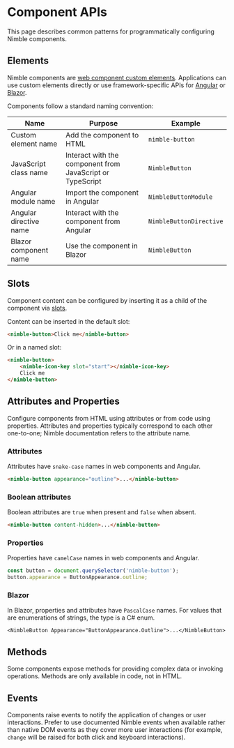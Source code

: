 
<Meta title="Component APIs" />

# Component APIs

This page describes common patterns for programmatically configuring Nimble components.

## Elements

Nimble components are [web component custom elements](https://developer.mozilla.org/en-US/docs/Web/API/Web_components).
Applications can use custom elements directly or use framework-specific APIs for [Angular](https://angular.io/)
or [Blazor](https://dotnet.microsoft.com/en-us/apps/aspnet/web-apps/blazor).

Components follow a standard naming convention:

| Name                   | Purpose                                                   | Example                 |
| ---------------------- | --------------------------------------------------------- | ----------------------- |
| Custom element name    | Add the component to HTML                                 | `nimble-button`         |
| JavaScript class name  | Interact with the component from JavaScript or TypeScript | `NimbleButton`          |
| Angular module name    | Import the component in Angular                           | `NimbleButtonModule`    |
| Angular directive name | Interact with the component from Angular                  | `NimbleButtonDirective` |
| Blazor component name  | Use the component in Blazor                               | `NimbleButton`          |

## Slots

Component content can be configured by inserting it as a child of the component via
[slots](https://developer.mozilla.org/en-US/docs/Web/API/Element/slot).

Content can be inserted in the default slot:

```html
<nimble-button>Click me</nimble-button>
```

Or in a named slot:

```html
<nimble-button>
    <nimble-icon-key slot="start"></nimble-icon-key>
    Click me
</nimble-button>
```

## Attributes and Properties

Configure components from HTML using attributes or from code using properties. Attributes and properties typically
correspond to each other one-to-one; Nimble documentation refers to the attribute name.

### Attributes

Attributes have `snake-case` names in web components and Angular.

```html
<nimble-button appearance="outline">...</nimble-button>
```

### Boolean attributes

Boolean attributes are `true` when present and `false` when absent.

```html
<nimble-button content-hidden>...</nimble-button>
```

### Properties

Properties have `camelCase` names in web components and Angular.

```ts
const button = document.querySelector('nimble-button');
button.appearance = ButtonAppearance.outline;
```

### Blazor

In Blazor, properties and attributes have `PascalCase` names. For values that are enumerations of strings, the type is a C# enum.

```
<NimbleButton Appearance="ButtonAppearance.Outline">...</NimbleButton>
```

## Methods

Some components expose methods for providing complex data or invoking operations. Methods are only available in code, not in HTML.

## Events

Components raise events to notify the application of changes or user interactions.
Prefer to use documented Nimble events when available rather than native DOM events as they cover more user interactions
(for example, `change` will be raised for both click and keyboard interactions).
